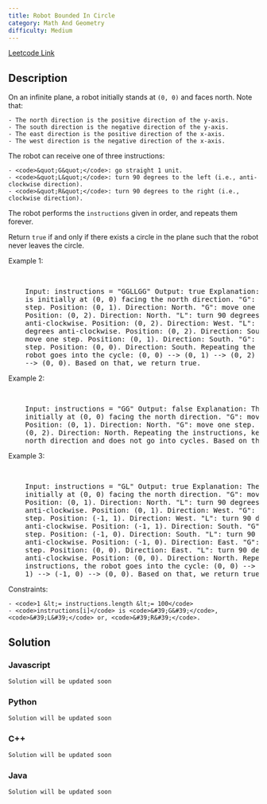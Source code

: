 ```yaml
---
title: Robot Bounded In Circle
category: Math And Geometry
difficulty: Medium
---
```


<Callout>

[Leetcode Link](https://leetcode.com/problems/robot-bounded-in-circle)

</Callout>

## Description

On an infinite plane, a robot initially stands at <code>(0, 0)</code> and faces north. Note that:

    - The north direction is the positive direction of the y-axis.
    - The south direction is the negative direction of the y-axis.
    - The east direction is the positive direction of the x-axis.
    - The west direction is the negative direction of the x-axis.

The robot can receive one of three instructions:

    - <code>&quot;G&quot;</code>: go straight 1 unit.
    - <code>&quot;L&quot;</code>: turn 90 degrees to the left (i.e., anti-clockwise direction).
    - <code>&quot;R&quot;</code>: turn 90 degrees to the right (i.e., clockwise direction).

The robot performs the <code>instructions</code> given in order, and repeats them forever.

Return <code>true</code> if and only if there exists a circle in the plane such that the robot never leaves the circle.

Example 1:

<br />
<pre className="overflow-x-auto">
	Input: instructions = &quot;GGLLGG&quot; Output: true Explanation: The robot
	is initially at (0, 0) facing the north direction. &quot;G&quot;: move one
	step. Position: (0, 1). Direction: North. &quot;G&quot;: move one step.
	Position: (0, 2). Direction: North. &quot;L&quot;: turn 90 degrees
	anti-clockwise. Position: (0, 2). Direction: West. &quot;L&quot;: turn 90
	degrees anti-clockwise. Position: (0, 2). Direction: South. &quot;G&quot;:
	move one step. Position: (0, 1). Direction: South. &quot;G&quot;: move one
	step. Position: (0, 0). Direction: South. Repeating the instructions, the
	robot goes into the cycle: (0, 0) --&gt; (0, 1) --&gt; (0, 2) --&gt; (0, 1)
	--&gt; (0, 0). Based on that, we return true.
</pre>

Example 2:

<br />
<pre className="overflow-x-auto">
	Input: instructions = &quot;GG&quot; Output: false Explanation: The robot is
	initially at (0, 0) facing the north direction. &quot;G&quot;: move one step.
	Position: (0, 1). Direction: North. &quot;G&quot;: move one step. Position:
	(0, 2). Direction: North. Repeating the instructions, keeps advancing in the
	north direction and does not go into cycles. Based on that, we return false.
</pre>

Example 3:

<br />
<pre className="overflow-x-auto">
	Input: instructions = &quot;GL&quot; Output: true Explanation: The robot is
	initially at (0, 0) facing the north direction. &quot;G&quot;: move one step.
	Position: (0, 1). Direction: North. &quot;L&quot;: turn 90 degrees
	anti-clockwise. Position: (0, 1). Direction: West. &quot;G&quot;: move one
	step. Position: (-1, 1). Direction: West. &quot;L&quot;: turn 90 degrees
	anti-clockwise. Position: (-1, 1). Direction: South. &quot;G&quot;: move one
	step. Position: (-1, 0). Direction: South. &quot;L&quot;: turn 90 degrees
	anti-clockwise. Position: (-1, 0). Direction: East. &quot;G&quot;: move one
	step. Position: (0, 0). Direction: East. &quot;L&quot;: turn 90 degrees
	anti-clockwise. Position: (0, 0). Direction: North. Repeating the
	instructions, the robot goes into the cycle: (0, 0) --&gt; (0, 1) --&gt; (-1,
	1) --&gt; (-1, 0) --&gt; (0, 0). Based on that, we return true.
</pre>

Constraints:

    - <code>1 &lt;= instructions.length &lt;= 100</code>
    - <code>instructions[i]</code> is <code>&#39;G&#39;</code>, <code>&#39;L&#39;</code> or, <code>&#39;R&#39;</code>.

## Solution

### Javascript

```javascript
Solution will be updated soon
```

### Python

```python
Solution will be updated soon
```

### C++

```cpp
Solution will be updated soon
```

### Java

```java
Solution will be updated soon
```

